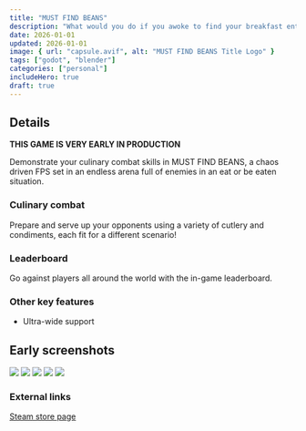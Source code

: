 ```yaml
---
title: "MUST FIND BEANS"
description: "What would you do if you awoke to find your breakfast entirely bean free, and how far would you go to make it right?"
date: 2026-01-01
updated: 2026-01-01
image: { url: "capsule.avif", alt: "MUST FIND BEANS Title Logo" }
tags: ["godot", "blender"]
categories: ["personal"]
includeHero: true
draft: true
---
```


## Details

**THIS GAME IS VERY EARLY IN PRODUCTION**

Demonstrate your culinary combat skills in MUST FIND BEANS, a chaos driven FPS set in an endless arena full of enemies in an eat or be eaten situation.

### Culinary combat

Prepare and serve up your opponents using a variety of cutlery and condiments, each fit for a different scenario!

### Leaderboard

Go against players all around the world with the in-game leaderboard.

### Other key features

- Ultra-wide support

## Early screenshots

![](ss_8340a3c02235371547350c557fefb830e6e2d067.avif)
![](ss_c578870d1c22722983b76c3effe7fba7f5d1cb5e.avif)
![](ss_b2dc5ca65e2f24088afac3faf79f450057e13383.avif)
![](ss_3f3907ac4aa8d8e9e4ca19ecab3c51ede971b2bd.avif)
![](ss_ed538aaba4f11d33c6919a7d17657b6ffc2b422a.avif)

### External links

[Steam store page](https://store.steampowered.com/app/3012740/MUST_FIND_BEANS/)

